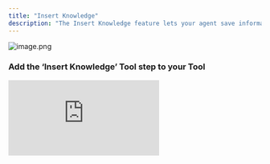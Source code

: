 ```yaml
---
title: "Insert Knowledge"
description: "The Insert Knowledge feature lets your agent save information by adding new rows to your knowledge table—making it easy to capture and store data dynamically."
---
```


![image.png](/images/image.png)

### **Add the ‘Insert Knowledge’ Tool step to your Tool**

<div style={{ width:"100%",position:"relative",paddingTop:"56.25%" }}>
<iframe src="https://app.supademo.com/embed/cmcmw93ah1o3u16b6jdjavpf5" frameBorder="0" title="Add the Convert a Spreadsheet to JSON Tool step to your Tool" allow="clipboard-write" webkitallowfullscreen="true" mozallowfullscreen="true" allowfullscreen style={{ position:"absolute",top:0,left:0,width:"100%",height:"100%",border:"3px solid #5E43CE",borderRadius:"10px" }} />

</div>

You can add the ‘Insert Knowledge’ Tool step to your Tool by:

1. Creating a new Tool, then searching for the ‘Insert Knowledge’ Tool step
2. Click ‘Expand’ to see the full Tool step

## Common errors

<Accordion title="Formatting issues">
  This indicates that there is a formatting issue in the "New data to insert" input field. Make sure your object is formatted correctly. `Expected property name or '}' in JSON at...`
</Accordion>

<Accordion title="Incorrect data type">
  This means the data being inserted into the knowledge table is not a JSON. `Invalid JSON`
</Accordion>

## Getting Started

1. Select the knowledge set you would like to use.
2. New data to insert: Accepts an array of objects, where each object corresponds to a row. Add additional objects to insert multiple rows at once.
3. Sync on upload: Determines whether the data should be vectorized when added to the knowledge set. In most cases, you’ll want this enabled as it allows your agents to semantically search and retrieve relevant information from your knowledge table.

## Formatting Examples

### Example 1: Insert single row

```json
[
  {
    "breed": "poodle",
    "size": "small"
  }
]
```

### Example 2: Insert multiple rows

```json
[
  {
    "breed": "poodle",
    "size": "small"
  }, 
  {
    "breed": "great dane",
    "size": "large"
  }
]
```

<Note>
  Ensure to separate each object with a comma if inserting multiple rows.
</Note>

### **FAQs**

**1. What happens if I don’t enable “Sync on Upload”?**

If “Sync on Upload” is disabled, the data will be stored but not vectorized. This means your agents won’t be able to semantically search or reference that data until you manually vectorize it.

**2. Can I update or delete rows later?**

Yes. After inserting data, you can manage your knowledge set using the available tools this includes updating or deleting rows as needed.

**3. What data types can I insert?**

You can insert text, numbers, booleans, or any JSON-serializable value. Just make sure each object in the array follows the correct formatting.